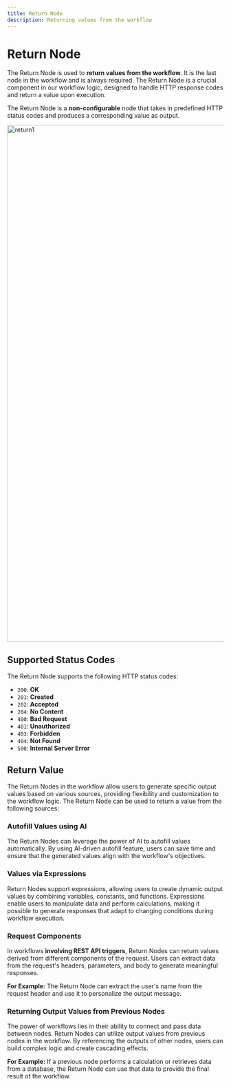 ```yaml
---
title: Return Node
description: Returning values from the workflow
---
```



# Return Node

The Return Node is used to **return values from the workflow**. It is the last node in the workflow and is always required. The Return Node is a crucial component in our workflow logic, designed to handle HTTP response codes and return a value upon execution.

The Return Node is a **non-configurable** node that takes in predefined HTTP status codes and produces a corresponding value as output.

<Image src={return1} alt="return1" width="1200" />

## Supported Status Codes

The Return Node supports the following HTTP status codes:

- `200`: **OK**
- `201`: **Created**
- `202`: **Accepted**
- `204`: **No Content**
- `400`: **Bad Request**
- `401`: **Unauthorized**
- `403`: **Forbidden**
- `404`: **Not Found**
- `500`: **Internal Server Error**

## Return Value

The Return Nodes in the workflow allow users to generate specific output values based on various sources, providing flexibility and customization to the workflow logic. The Return Node can be used to return a value from the following sources:

### Autofill Values using AI

The Return Nodes can leverage the power of AI to autofill values automatically. By using AI-driven autofill feature, users can save time and ensure that the generated values align with the workflow's objectives.

### Values via Expressions
Return Nodes support expressions, allowing users to create dynamic output values by combining variables, constants, and functions. Expressions enable users to manipulate data and perform calculations, making it possible to generate responses that adapt to changing conditions during workflow execution.

### Request Components
In workflows **involving REST API triggers**, Return Nodes can return values derived from different components of the request. Users can extract data from the request's headers, parameters, and body to generate meaningful responses. 

**For Example:** The Return Node can extract the user's name from the request header and use it to personalize the output message.

### Returning Output Values from Previous Nodes
The power of workflows lies in their ability to connect and pass data between nodes. Return Nodes can utilize output values from previous nodes in the workflow. By referencing the outputs of other nodes, users can build complex logic and create cascading effects. 

**For Example:** If a previous node performs a calculation or retrieves data from a database, the Return Node can use that data to provide the final result of the workflow.